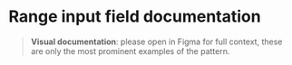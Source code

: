 
<Meta title="components/forms/Range/Docs" />

# Range input field documentation

> **Visual documentation**: please open in Figma for full context, these are only the most prominent examples of the pattern.

<Figma url="https://www.figma.com/file/vnzYfrwIISRYkr2iYE5TcD/DS-Atoms?node-id=13314%3A8952" />
